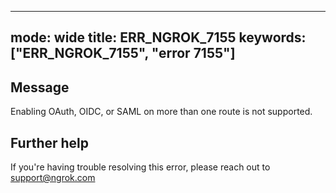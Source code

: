 
---
mode: wide
title: ERR_NGROK_7155
keywords: ["ERR_NGROK_7155", "error 7155"]
---

## Message
Enabling OAuth, OIDC, or SAML on more than one route is not supported.




## Further help
If you're having trouble resolving this error, please reach out to [support@ngrok.com](mailto:support@ngrok.com?subject=Help%20with%20ERR_NGROK_7155)

